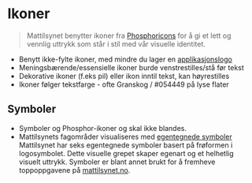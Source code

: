 
<Meta title="Identitet/Ikoner" />

# <ShapesIcon /> Ikoner

> Mattilsynet benytter ikoner fra [Phosphoricons](https://phosphoricons.com/)
for å gi et lett og vennlig uttrykk som står i stil med vår visuelle identitet.

- Benytt ikke-fylte ikoner, med mindre du lager en [applikasjonslogo](?path=/docs/designsystem-logo--docs)
- Meningsbærende/essensielle ikoner burde venstrestilles/stå før tekst
- Dekorative ikoner (f.eks pil) eller ikon inntil tekst, kan høyrestilles
- Ikoner følger tekstfarge - ofte Granskog / #054449 på lyse flater

<Wide><Svgs path="@phosphor-icons" data-items="100" searchable="💡 Søk på engelsk" /></Wide>

## Symboler
- Symboler og Phosphor-ikoner og skal ikke blandes.
- Mattilsynets fagområder visualiseres med [egentegnede symboler](#egentegnede-ikoner)
Mattilsynet har seks egentegnede symboler basert på frøformen i logosymbolet.
Dette visuelle grepet skaper egenart og et helhetlig visuelt uttrykk.
Symboler er blant annet brukt for å fremheve toppoppgavene på [mattilsynet.no](https://www.mattilsynet.no).

<Svgs path="icons" />